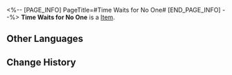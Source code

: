 <%-- [PAGE_INFO]
PageTitle=#Time Waits for No One#
[END_PAGE_INFO] --%>
{{Item Infobox
|id          = 23013
|image       = Item Time Waits for No One.png
|type        = 
|invCategory = Light Cone
|rarity      = 5
|effect      = Light Cone for the Path of {{Color|h|Abundance}}. The Light Cone ability is only effective for characters of this Path.
|description = She had spent many days next to the window.<br /><br />Flowers were blooming outside when she made gentle medicines with mint and nepeta.<br />Rain was falling outside when she made strong medicines with mosla and ginger.<br />Leaves were falling outside when she made sour medicines with peony roots and dry plums.<br />And snow was falling outside when she made bitter medicines with skullcaps and anemarrhena.
}}
{{Description|Time flows endlessly, but this window and the person sitting next to it remain forever the same.}}
'''Time Waits for No One''' is a [[Item]].

==Other Languages==
{{Other Languages
|en   = Time Waits for No One
|zhs  = 时节不居
|zht  = 時節不居
|ja   = {{Rubi|時節|じせつ}}は{{Rubi|居|お}}らず
|ko   = 세월은 흐를 뿐
|es   = El tiempo no espera
|fr   = Le temps n'attend pas
|ru   = Время никого не ждёт
|th   = Time Waits for No One
|vi   = Thời Gian Không Ngừng Lại
|de   = Die Zeit wartet auf niemanden
|id   = Time Waits for No One
|pt   = O Tempo Não Espera por Ninguém
}}

==Change History==
{{Change History|1.0}}